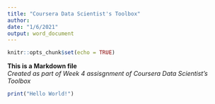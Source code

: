 ```yaml
---
title: "Coursera Data Scientist's Toolbox"
author: 
date: "1/6/2021"
output: word_document
---
```


```r
knitr::opts_chunk$set(echo = TRUE)
```

**This is a Markdown file**  
*Created as part of Week 4 assisgnment of Coursera Data Scientist's Toolbox*

```r
print("Hello World!")
```


```r
```

